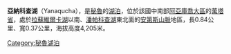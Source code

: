 {{coord|12|53|59|S|74|08|38|W|display=title|region:BO_type:waterbody_source:GNS-enwiki}}

'''亞納科查湖'''（Yanaqucha），是[[秘魯|秘魯]]的[[湖泊|湖泊]]，位於該國中南部[[阿亞庫喬大區|阿亞庫喬大區]]的[[萬塔省|萬塔省]]，處於[[拉蘇維爾卡湖|拉蘇維爾卡湖]]以南、[[潘帕科查湖_(阿亞庫喬大區)|潘帕科查湖]]東北面的[[安第斯山脈|安第斯山脈]]地區，長0.84公里、寬0.37公里，海拔高度4,205米。

{{Peru-geo-stub}}
[[Category:秘魯湖泊|Category:秘魯湖泊]]